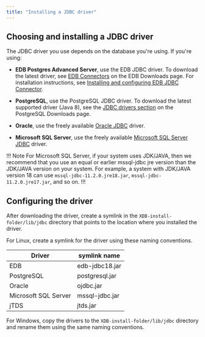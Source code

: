 ```yaml
---
title: "Installing a JDBC driver"
---
```


## Choosing and installing a JDBC driver

The JDBC driver you use depends on the database you're using. If you're using:

- **EDB Postgres Advanced Server**, use the EDB JDBC driver. To download the latest driver, see [EDB Connectors](https://enterprisedb.com/software-downloads-postgres#edb-connectors) on the EDB Downloads page. For installation instructions, see [Installing and configuring EDB JDBC Connector](/jdbc_connector/latest/04_installing_and_configuring_the_jdbc_connector/).

- **PostgreSQL**, use the PostgreSQL JDBC driver. To download the latest supported driver (Java 8), see the [JDBC drivers section](https://jdbc.postgresql.org/download/) on the PostgreSQL Downloads page. 

- **Oracle**, use the freely available [Oracle JDBC](https://www.oracle.com/database/technologies/appdev/jdbc-downloads.html) driver.

- **Microsoft SQL Server**, use the freely available [Microsoft SQL Server JDBC](https://learn.microsoft.com/en-us/sql/connect/jdbc/release-notes-for-the-jdbc-driver?view=sql-server-ver16#102) driver.

!!! Note
For Microsoft SQL Server, if your system uses JDK/JAVA, then we recommend that you use an equal or earlier mssql-jdbc jre version than the JDK/JAVA version on your system. For example, a system with JDK/JAVA version 18 can use `mssql-jdbc-11.2.0.jre18.jar`, `mssql-jdbc-11.2.0.jre17.jar`, and so on.
!!!

## Configuring the driver

After downloading the driver, create a symlink in the `XDB-install-folder/lib/jdbc` directory that points to the location where you installed the driver. 

For Linux, create a symlink for the driver using these naming conventions.

   |        Driver        |  symlink name  |
   | -------------------- | -------------- |
   | EDB                  | edb-jdbc18.jar |
   | PostgreSQL           | postgresql.jar |
   | Oracle               | ojdbc.jar      |
   | Microsoft SQL Server | mssql-jdbc.jar |
   | jTDS                 | jtds.jar       |
 
 For Windows, copy the drivers to the `XDB-install-folder/lib/jdbc` directory and rename them using the same naming conventions.
